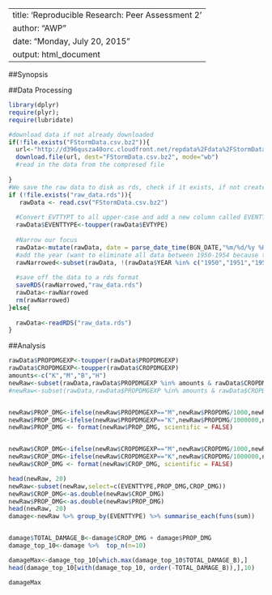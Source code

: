 
---
title: 'Reproducible Research: Peer Assessment 2'
author: "AWP"
date: "Monday, July 20, 2015"
output: html_document
---

##Synopsis


##Data Processing
```{r download_data_and_load_data}

library(dplyr)
require(plyr); 
require(lubridate)

#download data if not already downloaded
if(!file.exists("FStormData.csv.bz2")){
  url<-"http://d396qusza40orc.cloudfront.net/repdata%2Fdata%2FStormData.csv.bz2"
  download.file(url, dest="FStormData.csv.bz2", mode="wb") 
  #read in the data from the compresed file
  
}
#We save the raw data to disk as rds, check if it exists, if not create it.
if (!file.exists("raw_data.rds")){
   rawData <- read.csv("FStormData.csv.bz2")
  
  #Convert EVTTYPT to all upper-case and add a new column called EVENTTYPE
  rawData$EVENTTYPE<-toupper(rawData$EVTYPE)
  
  #Narrow our focus
  rawData<-mutate(rawData, date = parse_date_time(BGN_DATE,"%m/%d/%y %H%M%S"),YEAR = year(date))
  #add the year (want to eliminate all data between 1950-1954 because they only recored one Event type during that time)
  rawNarrowed<-subset(rawData, !(rawData$YEAR %in% c("1950","1951","1952","1953","1954")),select=c(EVENTTYPE,BGN_DATE,MAG,FATALITIES,INJURIES,PROPDMG,PROPDMGEXP,CROPDMG,CROPDMGEXP,WFO))
  
  #save off the data to a rds format
  saveRDS(rawNarrowed,"raw_data.rds")
  rawData<-rawNarrowed
  rm(rawNarrowed)
}else{
 
  rawData<-readRDS("raw_data.rds")
}
```

##Analysis

```{r new}
rawData$PROPDMGEXP<-toupper(rawData$PROPDMGEXP)
rawData$CROPDMGEXP<-toupper(rawData$CROPDMGEXP)
amounts<-c("K","M","B","H")
newRaw<-subset(rawData,rawData$PROPDMGEXP %in% amounts & rawData$CROPDMGEXP %in% amounts,select=c(EVENTTYPE,PROPDMG,PROPDMGEXP,CROPDMG,CROPDMGEXP) )
#newRaw<-subset(rawData,rawData$PROPDMGEXP %in% amounts & rawData$CROPDMGEXP %in% amounts,select=c(EVENTTYPE,PROPDMG,PROPDMGEXP,CROPDMG,CROPDMGEXP) )


newRaw$PROP_DMG<-ifelse(newRaw$PROPDMGEXP=="M",newRaw$PROPDMG/1000,newRaw$PROPDMG) 
newRaw$PROP_DMG<-ifelse(newRaw$PROPDMGEXP=="K",newRaw$PROPDMG/1000000,newRaw$PROP_DMG)  
newRaw$PROP_DMG <- format(newRaw$PROP_DMG, scientific = FALSE)


newRaw$CROP_DMG<-ifelse(newRaw$CROPDMGEXP=="M",newRaw$CROPDMG/1000,newRaw$CROPDMG) 
newRaw$CROP_DMG<-ifelse(newRaw$CROPDMGEXP=="K",newRaw$CROPDMG/1000000,newRaw$CROP_DMG)  
newRaw$CROP_DMG <- format(newRaw$CROP_DMG, scientific = FALSE)

```


```{r xxx}
head(newRaw, 20)
newRaw<-subset(newRaw,select=c(EVENTTYPE,PROP_DMG,CROP_DMG))
newRaw$CROP_DMG<-as.double(newRaw$CROP_DMG)
newRaw$PROP_DMG<-as.double(newRaw$PROP_DMG)
head(newRaw, 20)
damage<-newRaw %>% group_by(EVENTTYPE) %>% summarise_each(funs(sum))


damage$TOTAL_DAMAGE_B<-damage$CROP_DMG + damage$PROP_DMG
damage_top_10<-damage %>%  top_n(n=10)

damageMax<-damage_top_10[which.max(damage_top_10$TOTAL_DAMAGE_B),]
head(damage_top_10[with(damage_top_10, order(-TOTAL_DAMAGE_B)),],10)

damageMax



```